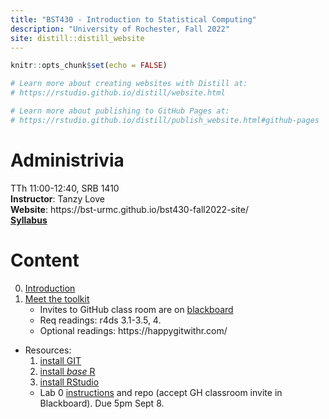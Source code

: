 ```yaml
---
title: "BST430 - Introduction to Statistical Computing"
description: "University of Rochester, Fall 2022"
site: distill::distill_website
---
```


```r
knitr::opts_chunk$set(echo = FALSE)

# Learn more about creating websites with Distill at:
# https://rstudio.github.io/distill/website.html

# Learn more about publishing to GitHub Pages at:
# https://rstudio.github.io/distill/publish_website.html#github-pages

```

# Administrivia

TTh 11:00-12:40, SRB 1410
<br>
**Instructor**: Tanzy Love
<br>
**Website**: https://bst-urmc.github.io/bst430-fall2022-site/
<br>
[**Syllabus**](static/syllabus430-2022.pdf)

# Content

0. [Introduction](lecture/l00-intro.html)
1. [Meet the toolkit](lecture/l01-meet-toolkit.html)
    * Invites to GitHub class room are on [blackboard](https://learn.rochester.edu)
    * Req readings: r4ds 3.1-3.5, 4. 
    * Optional readings: https://happygitwithr.com/
* Resources: 
    1. [install GIT](https://happygitwithr.com/install-git.html)
    2. [install *base* R](https://cran.r-project.org/)
    3. [install RStudio](https://www.rstudio.com/products/rstudio/download/#download)
    * Lab 0 [instructions](hw_lab_instruction/lab00-hello-class.html) and repo (accept GH classroom invite in Blackboard). Due 5pm Sept 8.
<!-- 2. [ggplot(i)](lecture/l02-ggplot2-i.html) -->
<!--     * CandyWeight for real. -->
<!--     * Lab 1 [instructions](hw_lab_instruction/lab01-hello-r.html) and repo (accept GH classroom invite). Due 5pm Sept 3. -->
<!-- 3.  [dplyr(i)](lecture/l03-transform-dplyr-i.html) -->
<!--     * Continue working on lab 1 -->
<!-- 4.  [Data types in R](lecture/l04-data-types.html). Finish dplyr(i) lecture. -->
<!--     * HW 1 assigned.  [instructions](hw_lab_instruction/hw-01-airbnb/hw-01-airbnb.html) and repo (accept GH classroom invite).  Due 5pm EDT, Sept 13. -->
<!-- 5.  [Reshaping and combining data frames](lecture/l05a-reshape-merge.html). Finish data types lecture. -->
<!--     *  [Lab 2](hw_lab_instruction/lab02-merge-conflict/lab02-merge-conflict.html). You will need to accept an invitation to join the URMC-BST organization to get access to your repositories to complete these.  Most labs will be completed **in groups** going forward -- if you cannot attend class in person for whatever reason, let me know and I'll set up zoom so you can participate **synchronously and remotely.** -->
<!-- 6.  Finish L5a. -->
<!--     *  [Lab 3](hw_lab_instruction/lab03-laquinta-uno/lab03-laquinta-uno.html).  To be completed in same group as lab 2. -->
<!-- 7.  [dplyr(ii)](lecture/l05b-advanced-dplyr.html), [styleguide](lecture/l06-style.html) -->
<!--     *  [Lab 4](hw_lab_instruction/lab04-laquinta-dos/lab04-laquinta-dos.html).  New groups! -->
<!-- 8.  [Factors and dates](lecture/l07-factors-dates.html) -->
<!--     *  [HW 2](hw_lab_instruction/hw02-accidents/hw02-accidents.html) assigned. -->
<!-- 9.  Effective data visualization [video](https://youtu.be/ZrifrBvFWgg) and [slides](https://rstudio-education.github.io/datascience-box/course-materials/slides/u2-d14-effective-dataviz/u2-d14-effective-dataviz.html#1),  [rstudio.cloud project](https://rstudio.cloud/spaces/162296/project/2929636) and [quiz](https://docs.google.com/forms/d/e/1FAIpQLSdHAZGSFmErFF0FnZNRgbrxOPfcjFAQsjNA2Xlj-SdsOnWyqw/viewform?usp=sf_link). -->
<!--     * Continue working on lab 4. -->
<!-- 10. [Data from files](lecture/l09-data-from-files.html) -->
<!--     *  [Lab 5 assigned](hw_lab_instruction/lab05-sadplots/lab05-sadplots.html) -->
<!--     *  Andrew's office hours will be at 4:30 Thursday this week. -->
<!-- 11. Work on lab 5. -->
<!-- 12. [Text processing](lecture/l10-text.html) -->
<!--     *  Discuss lab 5.  [HW 3 assigned](hw_lab_instruction/hw03-fatal-geography/hw03-fatal-geography.html). -->
<!--     *  Reading: [r4ds chapter 14](https://r4ds.had.co.nz/strings.html) -->
<!-- 13. Continue L10. -->
<!-- 14. [Matrices, indexing, linear algebra](lecture/l11-linear-algebra-indexing.html) -->
<!--     * [Lab 6](hw_lab_instruction/lab06-covid-times/lab06-covid-times.html) assigned. -->
<!-- 15.  Continue with matrices / linear algebra and Lab 6. -->
<!-- 16.  [Functions i](lecture/l12-functions.html), continue to work on lab6. -->
<!-- 17.  [Functions ii and iteration](lecture/l13-functions-ii.html).  [HW04](hw_lab_instruction/hw04-wrangle-r/hw04-wrangle-r.html) (Due 5PM Nov 5) -->
<!-- 18.  [Knitr tricks and debugging](lecture/l14-debugging.html).  [Lab 07](hw_lab_instruction/lab07-generative-art/lab07-generative-art.html) due 5PM Nov 12.  [Lab 07 notes](lecture/lab07-art-notes.html). -->
<!-- 19.  [Linear models](lecture/l15-linear-models.html) -->
<!-- 20.  [Multivariate linear models](lecture/l16-multivariate-lm.html) -->
<!-- 21.  [Prediction and logistic regression](lecture/l17-prediction-logistic.html) -->
<!--      * [HW5](hw_lab_instruction/hw05-modeling-gss/hw-05-modeling-gss.html) due 24 Nov. -->
<!--22.  Resampling and hypothesis testing-->

